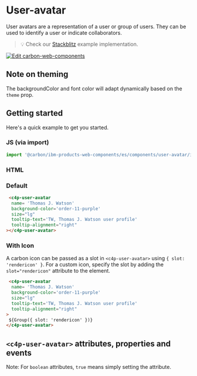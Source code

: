 
<Meta of={UserAvatarStories} />

# User-avatar

User avatars are a representation of a user or group of users. They can be used to identify a user or indicate collaborators.

> 💡 Check our
> [Stackblitz](https://stackblitz.com/github/carbon-design-system/ibm-products/tree/main/packages/ibm-products-web-components/examples/user-avatar)
> example implementation.

[![Edit carbon-web-components](https://developer.stackblitz.com/img/open_in_stackblitz.svg)](https://stackblitz.com/github/carbon-design-system/ibm-products/tree/main/packages/ibm-products-web-components/examples/user-avatar)

## Note on theming

The backgroundColor and font color will adapt dynamically based on the `theme` prop.

## Getting started

Here's a quick example to get you started.

### JS (via import)

```javascript
import '@carbon/ibm-products-web-components/es/components/user-avatar/index.js';

```


### HTML

### Default

```html
 <c4p-user-avatar
  name= 'Thomas J. Watson'
  background-color='order-11-purple'
  size="lg"
  tooltip-text='TW, Thomas J. Watson user profile'
  tooltip-alignment="right"
></c4p-user-avatar>
```

### With Icon
A carbon icon can be passed as a slot in `<c4p-user-avatar>` using `{ slot: 'rendericon' }`. For a custom icon, specify the slot by adding the `slot="rendericon"` attribute to the element.
```html
 <c4p-user-avatar
  name= 'Thomas J. Watson'
  background-color='order-11-purple'
  size="lg"
  tooltip-text='TW, Thomas J. Watson user profile'
  tooltip-alignment="right"
>
 ${Group({ slot: 'rendericon' })}
</c4p-user-avatar>
```

## `<c4p-user-avatar>` attributes, properties and events

Note: For `boolean` attributes, `true` means simply setting the attribute.

<ArgTypes of="c4p-user-avatar" />
